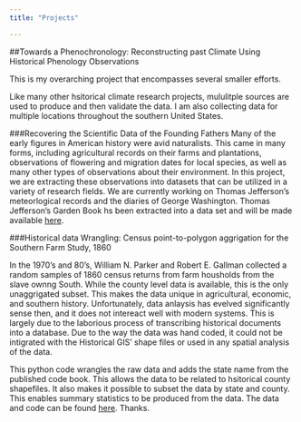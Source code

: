 ```yaml
---
title: "Projects"

---
```

##Towards a Phenochronology: Reconstructing past Climate Using Historical Phenology Observations

This is my overarching project that encompasses several smaller efforts. 

Like many other hsitorical climate research projects, mululitple sources are used to produce and then validate the data. I am also collecting data for multiple locations throughout the southern United States.

###Recovering the Scientific Data of the Founding Fathers
Many of the early figures in American history were avid naturalists. This came in many forms, including agricultural records on their farms and plantations, observations of flowering and migration dates for local species, as well as many other types of observations about their environment. In this project, we are extracting these observations into datasets that can be utilized in a variety of research fields. We are currently working on Thomas Jefferson's meteorlogical records and the diaries of George Washington. Thomas Jefferson's Garden Book hs been extracted into a data set and will be made available [here](https://github.com/gdb12/Historical-bioclimatology/tree/master/Thomas%20Jefferson/Garden%20Book). 

###Historical data Wrangling: Census point-to-polygon aggrigation for the Southern Farm Study, 1860

In the 1970's and 80's, William N. Parker and Robert E. Gallman collected a random samples of 1860 census returns from farm housholds from the slave ownng South. While the county level data is available, this is the only unaggrigated subset. This makes the data unique in agricultural, economic, and southern history. Unfortunately, data anlaysis has evelved significantly sense then, and it does not intereact well with modern systems. This is largely due to the laborious process of transcribing historical documents into a database. Due to the way the data was hand coded, it could not be intigrated with the Historical GIS' shape files or used in any spatial analysis of the data.

This python code wrangles the raw data and adds the state name from the published code book. This allows the data to be related to hsitorical county shapefiles. It also makes it possible to subset the data by state and county. This enables summary statistics to be produced from the data. The data and code can be found [here](https://github.com/gdb12/Census-point-to-polygon-aggrigation). Thanks.